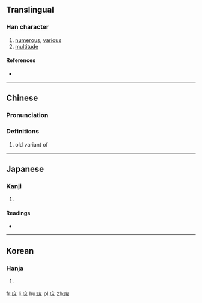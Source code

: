 {{also|庶}}
==Translingual==

===Han character===
{{Han char|rn=53|rad=广|as=08|sn=11|four=|canj=戈廿人人 (ITOO)|ids=⿸[[广]]⿱[[廿]][[从]]}}

# [[numerous]], [[various]]
# [[multitude]]

====References====
* {{Han ref|kx=0348.081|hdz=20886.131|uh=5EBB|ud=24251}}

----

==Chinese==
{{zh-forms}}

===Pronunciation===
{{zh-pron
|m=庻
|c=
|h=pfs=
|md=
|mn=
|w=
|mc=y
|oc=y
|cat=a
}}

===Definitions===
{{zh-hanzi}}

# old variant of

----

==Japanese==

===Kanji===
{{ja-kanji|grade=|rs=广08}}

# {{defn|lang=ja|sort=广08}}

====Readings====
* {{ja-readings|on=[[しょ]] (sho)|kun=[[もろもろ]] (moromoro), [[こいねがう]] (koinegau), [[ちかい]] (chikai)}}

----

==Korean==

===Hanja===
{{ko-hanja|hangeul=서|rv=seo|mr=sŏ}}

# {{defn|lang=ko|sort=广08}}

[[fr:庻]]
[[li:庻]]
[[hu:庻]]
[[pl:庻]]
[[zh:庻]]